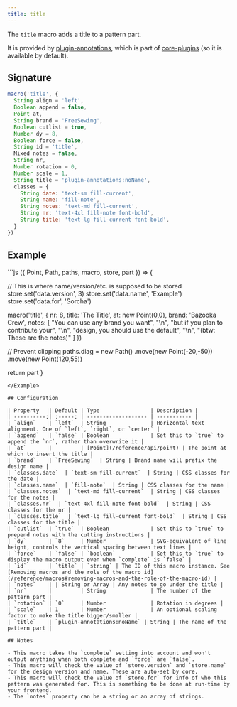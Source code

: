 ```yaml
---
title: title
---
```


The `title` macro adds a title to a pattern part.

It is provided by [plugin-annotations](/reference/plugins/annotations), which is
part of [core-plugins](/reference/plugins/core) (so it is available by default).

## Signature

```js
macro('title', {
  String align = 'left',
  Boolean append = false,
  Point at,
  String brand = 'FreeSewing',
  Boolean cutlist = true,
  Number dy = 8,
  Boolean force = false,
  String id = 'title',
  Mixed notes = false,
  String nr,
  Number rotation = 0,
  Number scale = 1,
  String title = 'plugin-annotations:noName',
  classes = {
    String date: 'text-sm fill-current',
    String name: 'fill-note',
    String notes: 'text-md fill-current',
    String nr: 'text-4xl fill-note font-bold',
    String title: 'text-lg fill-current font-bold',
  }
})
```

## Example

<Example caption="An example of the title macro">
```js
({ Point, Path, paths, macro, store, part }) => {

  // This is where name/version/etc. is supposed to be stored
  store.set('data.version', 3)
  store.set('data.name', 'Example')
  store.set('data.for', 'Sorcha')

  macro('title', {
    nr: 8,
    title: 'The Title',
    at: new Point(0,0),
    brand: 'Bazooka Crew',
    notes: [
      "You can use any brand you want",
      "\n",
      "but if you plan to contribute your",
      "\n",
      "design, you should use the default",
      "\n",
      "(btw: These are the notes)"
    ]
  })

  // Prevent clipping
  paths.diag = new Path()
    .move(new Point(-20,-50))
    .move(new Point(120,55))

  return part
}
```
</Example>

## Configuration

| Property   | Default | Type                | Description |
| ----------:| :-----: | ------------------- | ----------- |
| `align`    | `left`  | String              | Horizontal text alignment. One of `left`, `right`, or `center` |
| `append`   | `false` | Boolean             | Set this to `true` to append the `nr`, rather than overwrite it |
| `at`       |         | [Point](/reference/api/point) | The point at which to insert the title |
| `brand`    | `FreeSewing`  | String | Brand name will prefix the design name |
| `classes.date`  | `text-sm fill-current`  | String | CSS classes for the date |
| `classes.name`  | `fill-note`  | String | CSS classes for the name |
| `classes.notes`  | `text-md fill-current`  | String | CSS classes for the notes |
| `classes.nr`  | `text-4xl fill-note font-bold`  | String | CSS classes for the nr |
| `classes.title`  | `text-lg fill-current font-bold`  | String | CSS classes for the title |
| `cutlist`  | `true`  | Boolean             | Set this to `true` to prepend notes with the cutting instructions |
| `dy`       | `8`     | Number              | SVG-equivalent of line height, controls the vertical spacing between text lines |
| `force`    | `false` | `boolean`           | Set this to `true` to display the macro output even when `complete` is `false` |
| `id`       | `title` | `string` | The ID of this macro instance. See [Removing macros and the role of the macro id](/reference/macros#removing-macros-and-the-role-of-the-macro-id) |
| `notes`    | | String or Array | Any notes to go under the title |
| `nr`       |         | String              | The number of the pattern part |
| `rotation` | `0`     | Number              | Rotation in degrees |
| `scale`    | 1       | Number              | An optional scaling factor to make the title bigger/smaller |
| `title`    | `plugin-annotations:noName` | String | The name of the pattern part |

## Notes

- This macro takes the `complete` setting into account and won't output anything when both complete and `force` are `false`.
- This macro will check the value of `store.version` and `store.name` for the design version and name. These are auto-set by core.
- This macro will check the value of `store.for` for info of who this pattern was generated for. This is something to be done at run-time by your frontend.
- The `notes` property can be a string or an array of strings.
